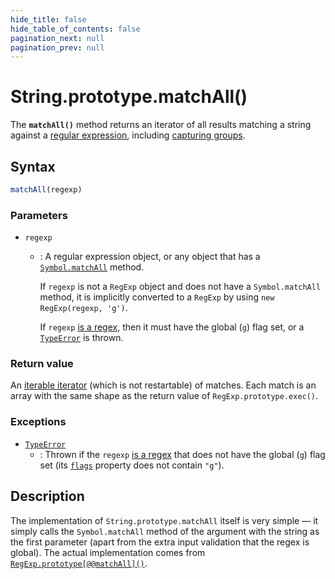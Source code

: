 ```yaml
---
hide_title: false
hide_table_of_contents: false
pagination_next: null
pagination_prev: null
---
```

# String.prototype.matchAll()

The **`matchAll()`** method returns an iterator of all results matching a string against a [regular expression](https://developer.mozilla.org/docs/Web/JavaScript/Guide/Regular_Expressions), including [capturing groups](https://developer.mozilla.org/docs/Web/JavaScript/Guide/Regular_Expressions/Groups_and_Backreferences).

## Syntax

```js
matchAll(regexp)
```

### Parameters

- `regexp`

  - : A regular expression object, or any object that has a [`Symbol.matchAll`](../../../globals/Symbol/matchAll.md) method.

    If `regexp` is not a `RegExp` object and does not have a `Symbol.matchAll` method, it is implicitly converted to a `RegExp` by using `new RegExp(regexp, 'g')`.

    If `regexp` [is a regex](https://developer.mozilla.org/docs/Web/JavaScript/Reference/Global_Objects/RegExp#special_handling_for_regexes), then it must have the global (`g`) flag set, or a [`TypeError`](../../../globals/TypeError/TypeError.md) is thrown.

### Return value

An [iterable iterator](https://developer.mozilla.org/docs/Web/JavaScript/Guide/Iterators_and_Generators) (which is not restartable) of matches. Each match is an array with the same shape as the return value of `RegExp.prototype.exec()`.

### Exceptions

- [`TypeError`](../../../globals/TypeError/TypeError.md)
  - : Thrown if the `regexp` [is a regex](https://developer.mozilla.org/docs/Web/JavaScript/Reference/Global_Objects/RegExp#special_handling_for_regexes) that does not have the global (`g`) flag set (its [`flags`](https://developer.mozilla.org/docs/Web/JavaScript/Reference/Global_Objects/RegExp/flags) property does not contain `"g"`).

## Description

The implementation of `String.prototype.matchAll` itself is very simple — it simply calls the `Symbol.matchAll` method of the argument with the string as the first parameter (apart from the extra input validation that the regex is global). The actual implementation comes from [`RegExp.prototype[@@matchAll]()`](https://developer.mozilla.org/docs/Web/JavaScript/Reference/Global_Objects/RegExp/@@matchAll).
